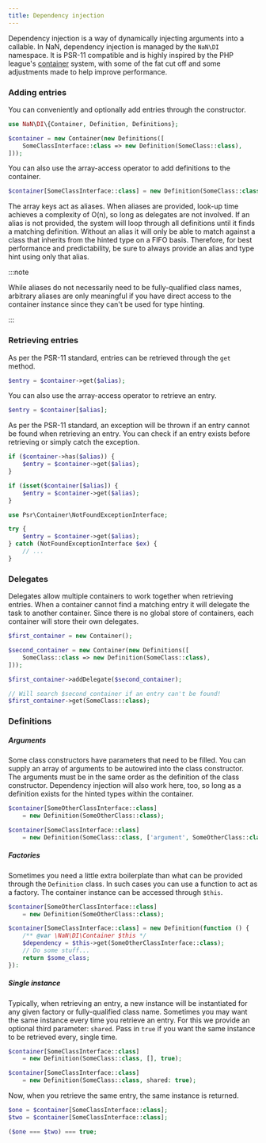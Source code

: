 ```yaml
---
title: Dependency injection
---
```


Dependency injection is a way of dynamically injecting arguments into a callable.
In NaN, dependency injection is managed by the `NaN\DI` namespace.
It is PSR-11 compatible and is highly inspired by the PHP league's [container](https://container.thephpleague.com/4.x/) system, with some of the fat cut off and some adjustments made to help improve performance.

### Adding entries

You can conveniently and optionally add entries through the constructor.

```php
use NaN\DI\{Container, Definition, Definitions};

$container = new Container(new Definitions([
	SomeClassInterface::class => new Definition(SomeClass::class),
]));
```

You can also use the array-access operator to add definitions to the container.

```php
$container[SomeClassInterface::class] = new Definition(SomeClass::class):
```

The array keys act as aliases.
When aliases are provided, look-up time achieves a complexity of O(n), so long as delegates are not involved.
If an alias is not provided, the system will loop through all definitions until it finds a matching definition.
Without an alias it will only be able to match against a class that inherits from the hinted type on a FIFO basis.
Therefore, for best performance and predictability, be sure to always provide an alias and type hint using only that alias.

:::note

While aliases do not necessarily need to be fully-qualified class names,
	arbitrary aliases are only meaningful if you have direct access to the container instance since they can't be used for type hinting.

:::

### Retrieving entries

As per the PSR-11 standard, entries can be retrieved through the `get` method.

```php
$entry = $container->get($alias);
```

You can also use the array-access operator to retrieve an entry.

```php
$entry = $container[$alias];
```

As per the PSR-11 standard, an exception will be thrown if an entry cannot be found when retrieving an entry.
You can check if an entry exists before retrieving or simply catch the exception.

```php
if ($container->has($alias)) {
	$entry = $container->get($alias);
}
```

```php
if (isset($container[$alias]) {
	$entry = $container->get($alias);
}
```

```php
use Psr\Container\NotFoundExceptionInterface;

try {
	$entry = $container->get($alias);
} catch (NotFoundExceptionInterface $ex) {
	// ...
}
```

### Delegates

Delegates allow multiple containers to work together when retrieving entries.
When a container cannot find a matching entry it will delegate the task to another container.
Since there is no global store of containers, each container will store their own delegates.

```php
$first_container = new Container();

$second_container = new Container(new Definitions([
	SomeClass::class => new Definition(SomeClass::class),
]));

$first_container->addDelegate($second_container);

// Will search $second_container if an entry can't be found!
$first_container->get(SomeClass::class);
```

### Definitions

##### Arguments

Some class constructors have parameters that need to be filled.
You can supply an array of arguments to be autowired into the class constructor.
The arguments must be in the same order as the definition of the class constructor.
Dependency injection will also work here, too, so long as a definition exists for the hinted types within the container.

```php
$container[SomeOtherClassInterface::class]
	= new Definition(SomeOtherClass::class);

$container[SomeClassInterface::class]
	= new Definition(SomeClass::class, ['argument', SomeOtherClass::class]);
```

##### Factories

Sometimes you need a little extra boilerplate than what can be provided through the `Definition` class.
In such cases you can use a function to act as a factory.
The container instance can be accessed through `$this`.

```php
$container[SomeOtherClassInterface::class]
	= new Definition(SomeOtherClass::class);

$container[SomeClassInterface::class] = new Definition(function () {
	/** @var \NaN\DI\Container $this */
	$dependency = $this->get(SomeOtherClassInterface::class);
	// Do some stuff...
	return $some_class;
}):
```

##### Single instance

Typically, when retrieving an entry, a new instance will be instantiated for any given factory or fully-qualified class name.
Sometimes you may want the same instance every time you retrieve an entry.
For this we provide an optional third parameter: `shared`.
Pass in `true` if you want the same instance to be retrieved every, single time.

```php
$container[SomeClassInterface::class]
	= new Definition(SomeClass::class, [], true);
```

```php
$container[SomeClassInterface::class]
	= new Definition(SomeClass::class, shared: true);
```

Now, when you retrieve the same entry, the same instance is returned.

```php
$one = $container[SomeClassInterface::class];
$two = $container[SomeClassInterface::class];

($one === $two) === true;
```